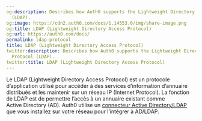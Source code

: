```yaml
---
og:description: Describes how Auth0 supports the Lightweight Directory Access Protocol
  (LDAP).
og:image: https://cdn2.auth0.com/docs/1.14553.0/img/share-image.png
og:title: LDAP (Lightweight Directory Access Protocol)
og:url: https://auth0.com/docs/
permalink: ldap-protocol
title: LDAP (Lightweight Directory Access Protocol)
twitter:description: Describes how Auth0 supports the Lightweight Directory Access
  Protocol (LDAP).
twitter:title: LDAP (Lightweight Directory Access Protocol)
---
```


Le LDAP (Lightweight Directory Access Protocol) est un protocole d’application utilisé pour accéder à des services d’information d’annuaire distribués et les maintenir sur un réseau IP (Internet Protocol). La fonction de LDAP est de permettre l’accès à un annuaire existant comme Active Directory (AD). Auth0 utilise un [connecteur Active Directory/LDAP](/extensions/ad-ldap-connector) que vous installez sur votre réseau pour l’intégrer à AD/LDAP.